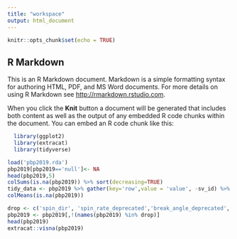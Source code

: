 ```yaml
---
title: "workspace"
output: html_document
---
```


```r
knitr::opts_chunk$set(echo = TRUE)
```

## R Markdown

This is an R Markdown document. Markdown is a simple formatting syntax for authoring HTML, PDF, and MS Word documents. For more details on using R Markdown see <http://rmarkdown.rstudio.com>.

When you click the **Knit** button a document will be generated that includes both content as well as the output of any embedded R code chunks within the document. You can embed an R code chunk like this:

```r
  library(ggplot2)
  library(extracat)
  library(tidyverse)
```

```r
load('pbp2019.rda')
pbp2019[pbp2019=='null']<- NA
head(pbp2019,5)
colSums(is.na(pbp2019)) %>% sort(decreasing=TRUE)
tidy_data <- pbp2019 %>% gather(key='row',value = 'value', -sv_id) %>% mutate(missing= ifelse(is.na(value),'yes','no'))
colMeans(is.na(pbp2019))

drop <- c('spin_dir', 'spin_rate_deprecated','break_angle_deprecated','break_length_deprecated','tfs_deprecated','tfs_zulu_deprecated','umpire')
pbp2019 <- pbp2019[,!(names(pbp2019) %in% drop)]
head(pbp2019)
extracat::visna(pbp2019)
```
